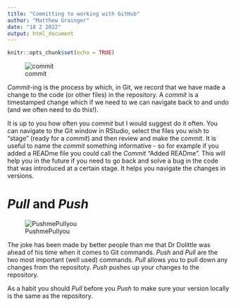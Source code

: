 ```yaml
---
title: "Committing to working with GitHub"
author: "Matthew Grainger"
date: "18 2 2022"
output: html_document
---
```


```r
knitr::opts_chunk$set(echo = TRUE)
```

![commit](assets/Commit.png)

*Commit*-ing is the process by which, in Git, we record that we have made a change to the code (or other files) in the repository. A *commit* is a timestamped change which if we need to we can navigate back to and undo (and we often need to do this!). 

It is up to you how often you *commit* but I would suggest do it often. You can navigate to the Git window in RStudio, select the files you wish to "stage" (ready for a *commit*) and then review and make the *commit*. It is useful to name the *commit* something informative - so for example if you added a READme file you could call the *Commit* "Added READme". This will help you in the future if you need to go back and solve a bug in the code that was introduced at a certain stage. It helps you navigate the changes in versions. 


# *Pull* and *Push* 

![PushmePullyou](https://miro.medium.com/max/1268/1*OjFzsHil3lLzJc8bR6ZivA.jpeg)

The joke has been made by better people than me that Dr Dolittle was ahead of his time when it comes to Git commands. *Push* and *Pull* are the two most important (well used) commands. *Pull* allows you to pull down any changes from the repositoty. *Push* pushes up your changes to the repository. 

As a habit you should *Pull* before you *Push* to make sure your version locally is the same as the repository. 



